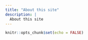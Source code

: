 ```yaml
---
title: "About this site"
description: |
  About this site
---
```


```r
knitr::opts_chunk$set(echo = FALSE)
```


